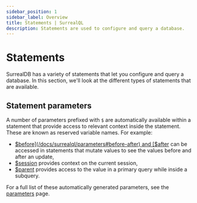 ---
sidebar_position: 1
sidebar_label: Overview
title: Statements | SurrealQL
description: Statements are used to configure and query a database.
---

# Statements

SurrealDB has a variety of statements that let you configure and query a database. In this section, we'll look at the different types of statements that are available.

## Statement parameters

A number of parameters prefixed with `$` are automatically available within a statement that provide access to relevant context inside the statement. These are known as reserved variable names. For example:

* [$before](/docs/surrealql/parameters#before-after) and [$after](/docs/surrealql/parameters#before-after) can be accessed in statements that mutate values to see the values before and after an update,
* [$session](/docs/surrealql/parameters#session) provides context on the current session,
* [$parent](/docs/surrealql/parameters#parent-this) provides access to the value in a primary query while inside a subquery.

For a full list of these automatically generated parameters, see the [parameters](/docs/surrealql/parameters#reserved-variable-names) page.